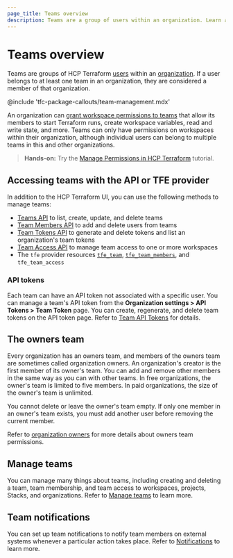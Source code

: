```yaml
---
page_title: Teams overview
description: Teams are a group of users within an organization. Learn about managing teams, team membership, team permissions, and more.
---
```



[organizations]: /terraform/cloud-docs/users-teams-organizations/organizations

[organization settings]: /terraform/cloud-docs/users-teams-organizations/organizations#organization-settings

[users]: /terraform/cloud-docs/users-teams-organizations/users

# Teams overview

Teams are groups of HCP Terraform [users][] within an [organization][organizations]. If a user belongs to at least one team in an organization, they are considered a member of that organization.

<!-- BEGIN: TFC:only name:pnp-callout -->
@include 'tfc-package-callouts/team-management.mdx'
<!-- END: TFC:only name:pnp-callout -->

An organization can [grant workspace permissions to teams](/terraform/cloud-docs/users-teams-organizations/teams/manage#managing-workspace-access) that allow its members to start Terraform runs, create workspace variables, read and write state, and more. Teams can only have permissions on workspaces within their organization, although individual users can belong to multiple teams in this and other organizations.

> **Hands-on:** Try the [Manage Permissions in HCP Terraform](/terraform/tutorials/cloud/cloud-permissions?utm_source=WEBSITE&utm_medium=WEB_IO&utm_offer=ARTICLE_PAGE&utm_content=DOCS) tutorial.

## Accessing teams with the API or TFE provider

In addition to the HCP Terraform UI, you can use the following methods to manage teams:

- [Teams API](/terraform/cloud-docs/api-docs/teams) to list, create, update, and delete teams
- [Team Members API](/terraform/cloud-docs/api-docs/team-members) to add and delete users from teams
- [Team Tokens API](/terraform/cloud-docs/api-docs/team-tokens) to generate and delete tokens and list an organization's team tokens
- [Team Access API](/terraform/cloud-docs/api-docs/team-access) to manage team access to one or more workspaces
- The `tfe` provider resources [`tfe_team`](https://registry.terraform.io/providers/hashicorp/tfe/latest/docs/resources/team), [`tfe_team_members`](https://registry.terraform.io/providers/hashicorp/tfe/latest/docs/resources/team_members), and `tfe_team_access`

### API tokens

Each team can have an API token not associated with a specific user. You can manage a team's API token from the **Organization settings > API Tokens > Team Token** page. You can create, regenerate, and delete team tokens on the API token page. Refer to [Team API Tokens](/terraform/cloud-docs/users-teams-organizations/api-tokens#team-api-tokens) for details.

## The owners team

Every organization has an owners team, and members of the owners team are sometimes called organization owners. An organization's creator is the first member of its owner's team. You can add and remove other members in the same way as you can with other teams. In free organizations, the owner's team is limited to five members. In paid organizations, the size of the owner's team is unlimited.

You cannot delete or leave the owner's team empty. If only one member in an owner's team exists, you must add another user before removing the current member.

Refer to [organization owners](/terraform/cloud-docs/users-teams-organizations/permissions#organization-owners) for more details about owners team permissions.

[permissions-citation]: #intentionally-unused---keep-for-maintainers

## Manage teams

You can manage many things about teams, including creating and deleting a team, team membership, and team access to workspaces, projects,<!-- BEGIN: TFC:only name:stacks-tfe --> Stacks,<!-- END: TFC:only name:stacks-tfe --> and organizations. Refer to [Manage teams](/terraform/cloud-docs/users-teams-organizations/teams/manage) to learn more.

## Team notifications

You can set up team notifications to notify team members on external systems whenever a particular action takes place. Refer to [Notifications](/terraform/cloud-docs/users-teams-organizations/teams/notifications) to learn more.
